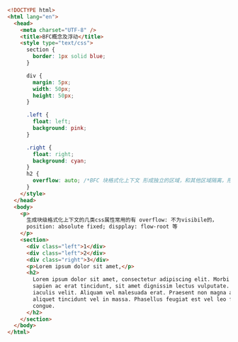 ```html
<!DOCTYPE html>
<html lang="en">
  <head>
    <meta charset="UTF-8" />
    <title>BFC概念及浮动</title>
    <style type="text/css">
      section {
        border: 1px solid blue;
      }

      div {
        margin: 5px;
        width: 50px;
        height: 50px;
      }

      .left {
        float: left;
        background: pink;
      }

      .right {
        float: right;
        background: cyan;
      }
      h2 {
        overflow: auto; /*BFC 块格式化上下文 形成独立的区域，和其他区域隔离，形成自己的作用域 故用结界隔离起来*/
      }
    </style>
  </head>
  <body>
    <p>
      生成块级格式化上下文的几类css属性常用的有 overflow: 不为visibile的，
      position: absolute fixed; dispplay: flow-root 等
    </p>
    <section>
      <div class="left">1</div>
      <div class="left">2</div>
      <div class="right">3</div>
      <p>Lorem ipsum dolor sit amet,</p>
      <h2>
        Lorem ipsum dolor sit amet, consectetur adipiscing elit. Morbi tristique
        sapien ac erat tincidunt, sit amet dignissim lectus vulputate. Donec id
        iaculis velit. Aliquam vel malesuada erat. Praesent non magna ac massa
        aliquet tincidunt vel in massa. Phasellus feugiat est vel leo finibus
        congue.
      </h2>
    </section>
  </body>
</html>
```
